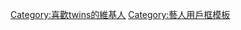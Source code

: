 {{Userbox
  |border-c = #808000
  |border-s = 1
  |id-c     =  #ffc0cb
  |id-s     = 12
  |id-fc    = #ffc0cb
  |info-c   = #ffc0cb
  |info-s   = 10
  |info-fc  = #808000
  |id       = [[File:TWINS HUG.jpg|59px]]
  |info     = 這個用戶永遠支持'''[[Twins|<span style="color:#808000">Twins</span>]]。'''}}
<includeonly>[[Category:喜歡twins的維基人]]</includeonly><noinclude>[[Category:藝人用戶框模板]]</noinclude>